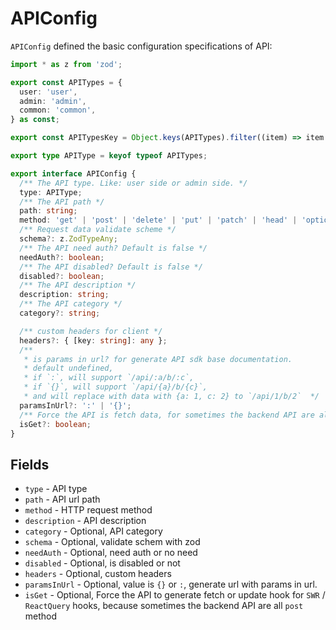 # APIConfig

`APIConfig` defined the basic configuration specifications of API:

```ts filename="src/shared/tsdk-types.ts" copy
import * as z from 'zod';

export const APITypes = {
  user: 'user',
  admin: 'admin',
  common: 'common',
} as const;

export const APITypesKey = Object.keys(APITypes).filter((item) => item !== APITypes.common);

export type APIType = keyof typeof APITypes;

export interface APIConfig {
  /** The API type. Like: user side or admin side. */
  type: APIType;
  /** The API path */
  path: string;
  method: 'get' | 'post' | 'delete' | 'put' | 'patch' | 'head' | 'options';
  /** Request data validate scheme */
  schema?: z.ZodTypeAny;
  /** The API need auth? Default is false */
  needAuth?: boolean;
  /** The API disabled? Default is false */
  disabled?: boolean;
  /** The API description */
  description: string;
  /** The API category */
  category?: string;

  /** custom headers for client */
  headers?: { [key: string]: any };
  /**
   * is params in url? for generate API sdk base documentation.
   * default undefined,
   * if `:`, will support `/api/:a/b/:c`,
   * if `{}`, will support `/api/{a}/b/{c}`,
   * and will replace with data with {a: 1, c: 2} to `/api/1/b/2`  */
  paramsInUrl?: ':' | '{}';
  /** Force the API is fetch data, for sometimes the backend API are all `post` method */
  isGet?: boolean;
}
```

## Fields

- `type` - API type
- `path` - API url path
- `method` - HTTP request method
- `description` - API description
- `category` - Optional, API category
- `schema` - Optional, validate schem with zod
- `needAuth` - Optional, need auth or no need
- `disabled` - Optional, is disabled or not
- `headers` - Optional, custom headers
- `paramsInUrl` - Optional, value is `{}` or `:`, generate url with params in url.
- `isGet` - Optional, Force the API to generate fetch or update hook for `SWR` / `ReactQuery` hooks, because sometimes the backend API are all `post` method
